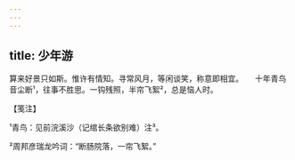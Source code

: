 ```yaml
---
---
---
```

title: 少年游
---







算来好景只如斯。惟许有情知。寻常风月，等闲谈笑，称意即相宜。　　十年青鸟音尘断¹，往事不胜思。一钩残照，半帘飞絮²，总是恼人时。





【笺注】


¹青鸟：见前浣溪沙（记绾长条欲别难）注³。

²周邦彦瑞龙吟词：“断肠院落，一帘飞絮。”